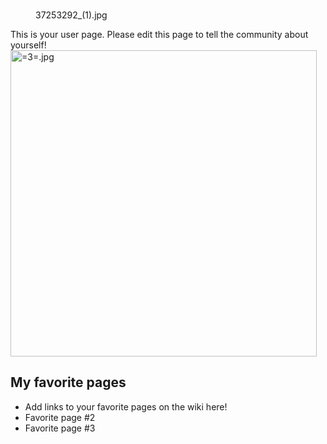 [[File:37253292_(1).jpg|right|1x1px]]

This is your user page. Please edit this page to tell the community about yourself!
[[File:=3=.jpg|thumb|490x490px]]

==My favorite pages==

* Add links to your favorite pages on the wiki here!
* Favorite page #2
* Favorite page #3